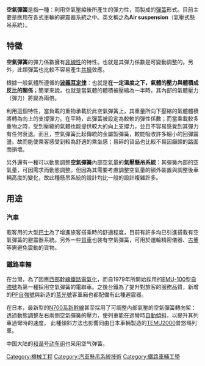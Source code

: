 {{unreferenced|time=2015-04-04T08:24:18+00:00}}
'''空氣彈簧'''是指一種：利用空氣壓縮後所產生的彈力性，而製成的[[彈簧|彈簧]]形式。目前主要是應用在各式車輛的避震器系統之中。英文稱之為'''Air suspension'''（氣壓式懸吊系統）。

== 特徵 ==
'''空氣彈簧'''的彈力係數擁有[[非線性|非線性]]的特性。也就是其彈力係數是可變動調整的。另外，此類彈簧也比較不容易產生[[共振|共振]]效應。

根據一般氣體所遵循的'''[[波義耳定律|波義耳定律]]'''：也就是'''在一定溫度之下，氣體的壓力與體積成反比的關係'''；簡單來說，也就是當氣體的體積被壓縮為一半時，其內部的氣體壓力（彈力）將變為兩倍。

利用這個特性，當負載的重物承載於此空氣彈簧上，其重量所向下壓縮的氣體體積將轉為向上的支撐彈力。在平時，此彈簧被設定為較軟的彈性係數；而當乘載較多重物之時，受到壓縮的氣體也能提供較大的向上支撐力，並且不容易感覺到其彈力有任何衰退。而且，空氣彈簧比起傳統的金屬製彈簧，較能吸收許多細小的回彈震盪。故而能使乘客感受到較為舒適的乘坐感；易碎的貨品也比較不易因癲頗的路面而損壞。

另外還有一種可以動態調整'''空氣彈簧'''內部空氣量的'''氣壓懸吊系統'''：其彈簧內部的空氣量，可因需求而動態調整。但因為其需要考慮調整空氣量的額外裝置與調整後車輛高度的變化，故此種懸吊系統的設計均比一般的設計複雜許多。

== 用途 ==
===汽車===
載客用的大型[[巴士|巴士]]為了增進旅客搭乘時的舒適程度，目前有許多均已引進搭載有空氣彈簧的避震器系統。另外一些[[貨車|貨車]]也裝有空氣彈簧，可用於運輸精密儀器、[[古董|古董]]等需避免震動的貨物。

===鐵路車輛===
在台灣，為了因應[[西部幹線|西部幹線]][[電氣化鐵路|鐵路電氣化]]，而自1979年所開始採用的[[台鐵EMU100型電聯車|EMU-100]]型[[自強號|自強號]]為第一種採用空氣彈簧的電聯車。之後台鐵為了提升對旅客的服務品質，新增的[[台鐵E1000型推拉式電力機車|PP自強號]]與新造的[[莒光號|莒光號]]客車廂也都配備有此種避震器。

在日本，最新型的[[新幹線N700系電聯車|N700系]][[新幹線|新幹線]]甚至採用了可調整內部氣壓的空氣彈簧轉向架：透過動態調整左右兩側空氣彈簧的壓力，使列車能在過彎時[[擺式列車|自動傾斜]]，以提升其列車過彎時的速度。
此種傾斜方法也影響同由日本車輛製造的[[TEMU2000|TEMU2000]]普悠瑪列車。

中国大陆的[[和谐号|和谐号]][[动车组|动车组]]也采用空气弹簧。

[[Category:機械工程|Category:機械工程]]
[[Category:汽車懸吊系統技術|Category:汽車懸吊系統技術]]
[[Category:鐵路車輛工學|Category:鐵路車輛工學]]